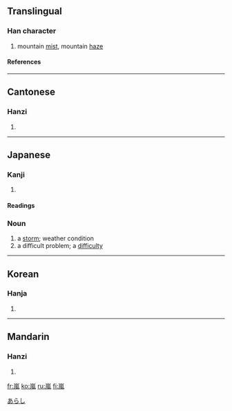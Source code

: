 {{see|岚|嵐}}
==Translingual==

===Han character===
{{Han char|rn=46|rad=山|as=09|sn=12|four=2221<sub>7</sub>|canj=山竹弓戈 (UHNI)}}
# mountain [[mist]], mountain [[haze]]

====References====
{{Han ref|kx=0316.250|dkj=08289|dj=0617.040|hdz=10788.090|uh=5D50|ud=23888|bh=B450|bd=46160}}

----
==Cantonese==

===Hanzi===
{{yue-hanzi|jyut=|y=laam4}}
# {{defn|Cantonese}}

----
==Japanese==

===Kanji===
{{ja-kanji|grade=|rs=山09}}
# {{defn|Japanese}} 

====Readings====
{{ja-readings|on=[[らん]] ([[ran]])|kun=[[あらし]] ([[arashi]])}}

===Noun===
{{ja-noun|k|count=|hira=あらし|kata=|rom=arashi|kanji=|kyu=|shin=|hidx=}}
# a [[storm]]; weather condition
# a difficult problem; a [[difficulty]]

[[Category:1000_Japanese_basic_words|あらし]]

----
==Korean==

===Hanja===
{{ko-hanja|hangeul=[[람]]|rv=ram|mr=ram}}
# {{defn|Korean}}

----
==Mandarin==

===Hanzi===
{{cmn-hanzi|sim=岚|pin=[[lán]] (lan2)|wg=lan<sup>2</sup>}}
# {{defn|Mandarin}}

[[fr:嵐]]
[[ko:嵐]]
[[ru:嵐]]
[[fi:嵐]]